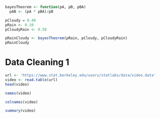 ```r
bayesTheorem <- function(pA, pB, pBA)
  pAB <- (pA * pBA)/pB
```


```r
pCloudy = 0.40
pRain <- 0.10
pCloudyRain <- 0.50

pRainCloudy <- bayesTheorem(pRain, pCloudy, pCloudyRain)
pRainCloudy
```
# Data Cleaning 1

```r
url <- 'https://www.stat.berkeley.edu/users/statlabs/data/video.data'
video <- read.table(url)
head(video)
```
```r
names(video)
```
```r
colnames(video)
```

```r
summary(video)
```

```r

```

